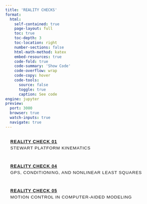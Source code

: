 ```yaml
---
title: 'REALITY CHECKS'
format:
  html:
    self-contained: true
    page-layout: full
    toc: true
    toc-depth: 3
    toc-location: right
    number-sections: false
    html-math-method: katex
    embed-resources: true
    code-fold: true
    code-summary: 'Show Code'
    code-overflow: wrap
    code-copy: hover
    code-tools:
      source: false
      toggle: true
      caption: See code
engine: jupyter
preview:
  port: 3000
  browser: true
  watch-inputs: true
  navigate: true
---
```


<style>
    /* General styles */
    body {
        font-family: Arial, sans-serif;
    }
    h1 {
        text-align: center;
        margin-bottom: 1.5rem;
        letter-spacing: 1px;
    }
    .reality-check-list {
        list-style: none;
        padding: 0;
        display: flex;
        flex-direction: column;
        gap: 10px;
    }
    .reality-check-item {
        padding: 1rem;
        border-radius: 5px;
        font-weight: bold;
        font-family: Arial, sans-serif;
        letter-spacing: 1px;
        text-transform: uppercase;
        transition: background-color 0.3s, color 0.3s;
    }
    .reality-check-section {
        font-size: 0.85rem;
        margin-top: 5px;
        font-weight: normal;
    }
    
    /* Light mode styling */
    body.quarto-light h1 {
        color: #2c3e50;
    }
    body.quarto-light .reality-check-item {
        background-color: #f2f2f2;
        color: #2c3e50;
    }
    body.quarto-light .reality-check-item:hover {
        background-color: #e0e0e0;
    }
    body.quarto-light .reality-check-item a {
        color: #2c3e50;
    }
    body.quarto-light .reality-check-item a:hover {
        color: #2980b9;
    }
    body.quarto-light .reality-check-section {
        color: #7f8c8d;
    }

    /* Dark mode styling */
    body.quarto-dark h1 {
        color: #d1d5db;
    }
    body.quarto-dark .reality-check-item {
        background-color: #2d2d2d;
        color: #d1d5db;
    }
    body.quarto-dark .reality-check-item:hover {
        background-color: #3a3a3a;
    }
    body.quarto-dark .reality-check-item a {
        color: #d1d5db;
    }
    body.quarto-dark .reality-check-item a:hover {
        color: #4dabf7;
    }
    body.quarto-dark .reality-check-section {
        color: #a0aec0;
    }
</style>

<ul class="reality-check-list">
    <li class="reality-check-item">
        <a href="./rc01/rc01.html">Reality Check 01</a>
        <div class="reality-check-section">Stewart Platform Kinematics</div>
    </li>
    <li class="reality-check-item">
        <a href="./rc04/rc04.html">Reality Check 04</a>
        <div class="reality-check-section">GPS, Conditioning, and Nonlinear Least Squares</div>
    </li>
    <li class="reality-check-item">
        <a href="./rc05/rc05.html">Reality Check 05</a>
        <div class="reality-check-section">Motion Control in Computer-Aided Modeling</div>
    </li>
</ul>
